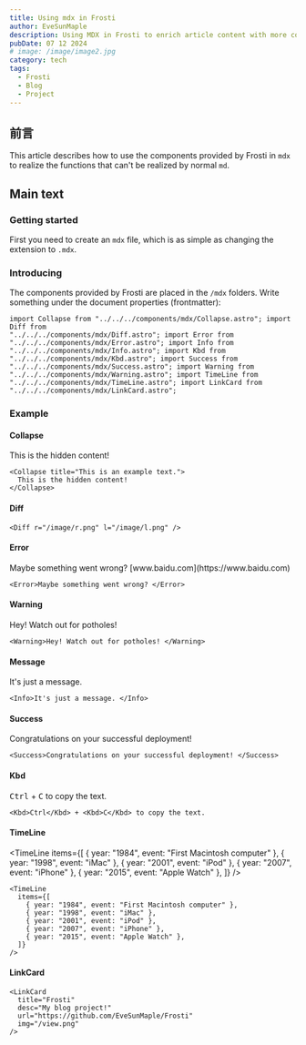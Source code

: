 ```yaml
---
title: Using mdx in Frosti
author: EveSunMaple
description: Using MDX in Frosti to enrich article content with more components
pubDate: 07 12 2024
# image: /image/image2.jpg
category: tech
tags:
  - Frosti
  - Blog
  - Project
---
```



## 前言

This article describes how to use the components provided by Frosti in `mdx` to realize the functions that can't be realized by normal `md`.

## Main text

### Getting started

First you need to create an `mdx` file, which is as simple as changing the extension to `.mdx`.

### Introducing

The components provided by Frosti are placed in the `/mdx` folders. Write something under the document properties (frontmatter):

```astro
import Collapse from "../../../components/mdx/Collapse.astro"; import Diff from
"../../../components/mdx/Diff.astro"; import Error from
"../../../components/mdx/Error.astro"; import Info from
"../../../components/mdx/Info.astro"; import Kbd from
"../../../components/mdx/Kbd.astro"; import Success from
"../../../components/mdx/Success.astro"; import Warning from
"../../../components/mdx/Warning.astro"; import TimeLine from
"../../../components/mdx/TimeLine.astro"; import LinkCard from
"../../../components/mdx/LinkCard.astro";
```

### Example

#### Collapse

<Collapse title="This is an example text.">
  This is the hidden content!
</Collapse>

```astro
<Collapse title="This is an example text.">
  This is the hidden content!
</Collapse>
```

#### Diff

<Diff r="/image/r.png" l="/image/l.png"></Diff>

```astro
<Diff r="/image/r.png" l="/image/l.png" />
```

#### Error

<Error>
  Maybe something went wrong? [www.baidu.com](https://www.baidu.com)
</Error>

```astro
<Error>Maybe something went wrong? </Error>
```

#### Warning

<Warning>Hey! Watch out for potholes! </Warning>

```astro
<Warning>Hey! Watch out for potholes! </Warning>
```

#### Message

<Info>It's just a message. </Info>

```astro
<Info>It's just a message. </Info>
```

#### Success

<Success>Congratulations on your successful deployment! </Success>

```astro
<Success>Congratulations on your successful deployment! </Success>
```

#### Kbd

<Kbd>Ctrl</Kbd> + <Kbd>C</Kbd> to copy the text.

```astro
<Kbd>Ctrl</Kbd> + <Kbd>C</Kbd> to copy the text.
```

#### TimeLine

<TimeLine
  items={[
    { year: "1984", event: "First Macintosh computer" },
    { year: "1998", event: "iMac" },
    { year: "2001", event: "iPod" },
    { year: "2007", event: "iPhone" },
    { year: "2015", event: "Apple Watch" },
  ]}
/>

```astro
<TimeLine
  items={[
    { year: "1984", event: "First Macintosh computer" },
    { year: "1998", event: "iMac" },
    { year: "2001", event: "iPod" },
    { year: "2007", event: "iPhone" },
    { year: "2015", event: "Apple Watch" },
  ]}
/>
```

#### LinkCard

<LinkCard
  title="Frosti"
  desc="My blog project!"
  url="https://github.com/EveSunMaple/Frosti"
  img="/view.png"
/>

```astro
<LinkCard
  title="Frosti"
  desc="My blog project!"
  url="https://github.com/EveSunMaple/Frosti"
  img="/view.png"
/>
```
